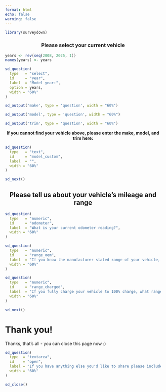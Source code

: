 ```yaml
---
format: html
echo: false
warning: false
---
```


```r
library(surveydown)
```

::: {#page1 .sd-page}

<center>
### Please select your current vehicle
</center>

```r
years <- rev(seq(2008, 2025, 1))
names(years) <- years

sd_question(
  type   = "select",
  id     = "year",
  label  = "Model year:",
  option = years,
  width = "60%"
)

sd_output('make', type = 'question', width = "60%")

sd_output('model', type = 'question', width = "60%")

sd_output('trim', type = 'question', width = "60%")
```

<center>
**If you cannot find your vehicle above, please enter the make, model, and trim here:**
</center>

```r
sd_question(
  type   = "text",
  id     = "model_custom",
  label  = "",
  width = "60%"
)

sd_next()
```

:::

::: {#mileage .sd-page}

<center>
## Please tell us about your vehicle's mileage and range
</center>

```r
sd_question(
  type   = "numeric",
  id     = "odometer",
  label  = "What is your current odometer reading?", 
  width = "60%"
)

sd_question(
  type   = "numeric",
  id     = "range_oem",
  label  = "If you know the manufacturer stated range of your vehicle, please enter it below", 
  width = "60%"
)

sd_question(
  type   = "numeric",
  id     = "range_charged",
  label  = "If you fully charge your vehicle to 100% charge, what range does your vehicle range indicator show?", 
  width = "60%"
)

sd_next()
```

:::

::: {#end .sd-page}

# Thank you!

Thanks, that's all - you can close this page now :)

```r
sd_question(
  type  = "textarea",
  id    = "open",
  label = "If you have anything else you'd like to share please include it below", 
  width = "60%"
)

sd_close()
```

:::

